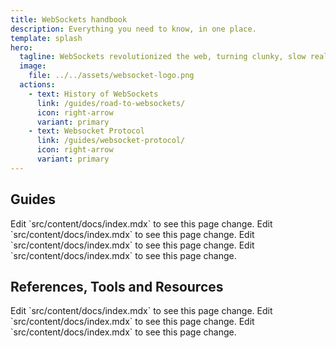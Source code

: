 ```yaml
---
title: WebSockets handbook
description: Everything you need to know, in one place.
template: splash
hero:
  tagline: WebSockets revolutionized the web, turning clunky, slow real-time interactions into sleek, low-latency experiences, making them the go-to for dynamic, user-friendly applications.
  image:
    file: ../../assets/websocket-logo.png
  actions:
    - text: History of WebSockets
      link: /guides/road-to-websockets/
      icon: right-arrow
      variant: primary
    - text: Websocket Protocol
      link: /guides/websocket-protocol/
      icon: right-arrow
      variant: primary
---
```



## Guides

<CardGrid>
	<LinkCard title="The Road to WebSockets" icon="pencil" href="/guides/road-to-websockets/">
    Edit `src/content/docs/index.mdx` to see this page change.
  </LinkCard>
  <LinkCard title="WebSocket Protocol" icon="pencil" href="/guides/websocket-protocol/">
    Edit `src/content/docs/index.mdx` to see this page change.
  </LinkCard>
  <LinkCard title="Building a WebSocket App" icon="pencil" href="/guides/building-a-websocket-app/">
		Edit `src/content/docs/index.mdx` to see this page change.
	</LinkCard>
  <LinkCard title="WebSockets at Scale" icon="pencil" href="/guides/websockets-at-scale/">
		Edit `src/content/docs/index.mdx` to see this page change.
	</LinkCard>
</CardGrid>

## References, Tools and Resources

<CardGrid>
	<LinkCard title="WebSocket API Reference" icon="pencil" href="/reference/websocket-api/">
    Edit `src/content/docs/index.mdx` to see this page change.
  </LinkCard>
  <LinkCard title="WebSocket Echo Server" icon="pencil" href="/tools/websocket-echo-server/">
    Edit `src/content/docs/index.mdx` to see this page change.
  </LinkCard>
  <LinkCard title="WebSocket Resources" icon="pencil" href="/tools/websocket-resources/">
		Edit `src/content/docs/index.mdx` to see this page change.
	</LinkCard>
</CardGrid>
